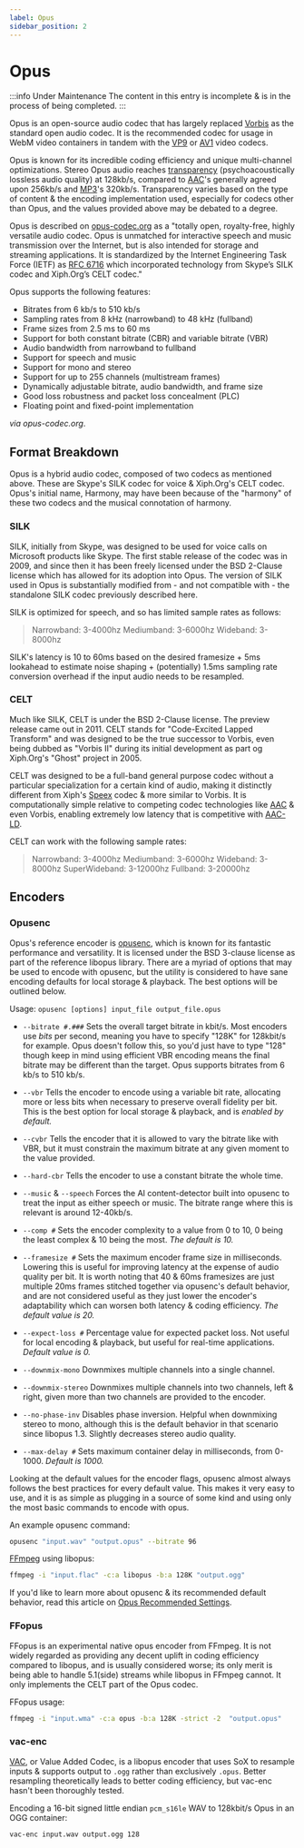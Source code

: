 ```yaml
---
label: Opus
sidebar_position: 2
---
```


# Opus

:::info Under Maintenance
The content in this entry is incomplete & is in the process of being completed.
:::

Opus is an open-source audio codec that has largely replaced [Vorbis](../audio/Vorbis.mdx) as the standard open audio codec. It is the recommended codec for usage in WebM video containers in tandem with the [VP9](../video/VP9.mdx) or [AV1](../video/AV1.mdx) video codecs.

Opus is known for its incredible coding efficiency and unique multi-channel optimizations. Stereo Opus audio reaches [transparency](https://en.wikipedia.org/wiki/Transparency_(data_compression)) (psychoacoustically lossless audio quality) at 128kb/s, compared to [AAC](../audio/AAC.mdx)'s generally agreed upon 256kb/s and [MP3](../audio/MP3.mdx)'s 320kb/s. Transparency varies based on the type of content & the encoding implementation used, especially for codecs other than Opus, and the values provided above may be debated to a degree.

Opus is described on [opus-codec.org](https://opus-codec.org/) as a "totally open, royalty-free, highly versatile audio codec. Opus is unmatched for interactive speech and music transmission over the Internet, but is also intended for storage and streaming applications. It is standardized by the Internet Engineering Task Force (IETF) as [RFC 6716](https://datatracker.ietf.org/doc/html/rfc6716) which incorporated technology from Skype’s SILK codec and Xiph.Org’s CELT codec."

Opus supports the following features:

- Bitrates from 6 kb/s to 510 kb/s
- Sampling rates from 8 kHz (narrowband) to 48 kHz (fullband)
- Frame sizes from 2.5 ms to 60 ms
- Support for both constant bitrate (CBR) and variable bitrate (VBR)
- Audio bandwidth from narrowband to fullband
- Support for speech and music
- Support for mono and stereo
- Support for up to 255 channels (multistream frames)
- Dynamically adjustable bitrate, audio bandwidth, and frame size
- Good loss robustness and packet loss concealment (PLC)
- Floating point and fixed-point implementation

*via opus-codec.org*.

## Format Breakdown

Opus is a hybrid audio codec, composed of two codecs as mentioned above. These are Skype's SILK codec for voice & Xiph.Org's CELT codec. Opus's initial name, Harmony, may have been because of the "harmony" of these two codecs and the musical connotation of harmony.

### SILK

SILK, initially from Skype, was designed to be used for voice calls on Microsoft products like Skype. The first stable release of the codec was in 2009, and since then it has been freely licensed under the BSD 2-Clause license which has allowed for its adoption into Opus. The version of SILK used in Opus is substantially modified from - and not compatible with - the standalone SILK codec previously described here.

SILK is optimized for speech, and so has limited sample rates as follows:
> Narrowband: 3-4000hz
> Mediumband: 3-6000hz
> Wideband: 3-8000hz

SILK's latency is 10 to 60ms based on the desired framesize + 5ms lookahead to estimate noise shaping + (potentially) 1.5ms sampling rate conversion overhead if the input audio needs to be resampled.

### CELT

Much like SILK, CELT is under the BSD 2-Clause license. The preview release came out in 2011. CELT stands for "Code-Excited Lapped Transform" and was designed to be the true successor to Vorbis, even being dubbed as "Vorbis II" during its initial development as part og Xiph.Org's "Ghost" project in 2005.

CELT was designed to be a full-band general purpose codec without a particular specialization for a certain kind of audio, making it distinctly different from Xiph's [Speex](../audio/Speex.mdx) codec & more similar to Vorbis. It is computationally simple relative to competing codec technologies like [AAC](../audio/AAC.mdx) & even Vorbis, enabling extremely low latency that is competitive with [AAC-LD](../audio/AAC.mdx#aac-ld--aac-eld).

CELT can work with the following sample rates:
> Narrowband: 3-4000hz
> Mediumband: 3-6000hz
> Wideband: 3-8000hz
> SuperWideband: 3-12000hz
> Fullband: 3-20000hz

## Encoders

### Opusenc

Opus's reference encoder is [opusenc](https://github.com/xiph/opus), which is known for its fantastic performance and versatility. It is licensed under the BSD 3-clause license as part of the reference libopus library. There are a myriad of options that may be used to encode with opusenc, but the utility is considered to have sane encoding defaults for local storage & playback. The best options will be outlined below.

Usage: `opusenc [options] input_file output_file.opus`

- `--bitrate #.###` Sets the overall target bitrate in kbit/s. Most encoders use *bits* per second, meaning you have to specify "128K" for 128kbit/s for example. Opus doesn't follow this, so you'd just have to type "128" though keep in mind using efficient VBR encoding means the final bitrate may be different than the target. Opus supports bitrates from 6 kb/s to 510 kb/s.

- `--vbr` Tells the encoder to encode using a variable bit rate, allocating more or less bits when necessary to preserve overall fidelity per bit. This is the best option for local storage & playback, and is *enabled by default.*

- `--cvbr` Tells the encoder that it is allowed to vary the bitrate like with VBR, but it must constrain the maximum bitrate at any given moment to the value provided.

- `--hard-cbr` Tells the encoder to use a constant bitrate the whole time.

- `--music` & `--speech` Forces the AI content-detector built into opusenc to treat the input as either speech or music. The bitrate range where this is relevant is around 12-40kb/s.

- `--comp #` Sets the encoder complexity to a value from 0 to 10, 0 being the least complex & 10 being the most. *The default is 10.*

- `--framesize #` Sets the maximum encoder frame size in milliseconds. Lowering this is useful for improving latency at the expense of audio quality per bit. It is worth noting that 40 & 60ms framesizes are just multiple 20ms frames stitched together via opusenc's default behavior, and are not considered useful as they just lower the encoder's adaptability which can worsen both latency & coding efficiency. *The default value is 20.*

- `--expect-loss #` Percentage value for expected packet loss. Not useful for local encoding & playback, but useful for real-time applications. *Default value is 0.*

- `--downmix-mono` Downmixes multiple channels into a single channel.

- `--downmix-stereo` Downmixes multiple channels into two channels, left & right, given more than two channels are provided to the encoder.

- `--no-phase-inv` Disables phase inversion. Helpful when downmixing stereo to mono, although this is the default behavior in that scenario since libopus 1.3. Slightly decreases stereo audio quality.

- `--max-delay #` Sets maximum container delay in milliseconds, from 0-1000. *Default is 1000.*

Looking at the default values for the encoder flags, opusenc almost always follows the best practices for every default value. This makes it very easy to use, and it is as simple as plugging in a source of some kind and using only the most basic commands to encode with opus.

An example opusenc command:
```bash
opusenc "input.wav" "output.opus" --bitrate 96
```

[FFmpeg](../utilities/ffmpeg.mdx) using libopus:
```bash
ffmpeg -i "input.flac" -c:a libopus -b:a 128K "output.ogg"
```

If you'd like to learn more about opusenc & its recommended default behavior, read this article on [Opus Recommended Settings](https://wiki.xiph.org/Opus_Recommended_Settings#Bandwidth_Transition_Thresholds).

### FFopus

FFopus is an experimental native opus encoder from FFmpeg. It is not widely regarded as providing any decent uplift in coding efficiency compared to libopus, and is usually considered worse; its only merit is being able to handle 5.1(side) streams while libopus in FFmpeg cannot. It only implements the CELT part of the Opus codec.

FFopus usage:
```bash
ffmpeg -i "input.wma" -c:a opus -b:a 128K -strict -2  "output.opus"
```

### vac-enc

[VAC](https://github.com/gianni-rosato/vac-enc), or Value Added Codec, is a libopus encoder that uses SoX to resample inputs & supports output to `.ogg` rather than exclusively `.opus`. Better resampling theoretically leads to better coding efficiency, but vac-enc hasn't been thoroughly tested.

Encoding a 16-bit signed little endian `pcm_s16le` WAV to 128kbit/s Opus in an OGG container:
```bash
vac-enc input.wav output.ogg 128
```